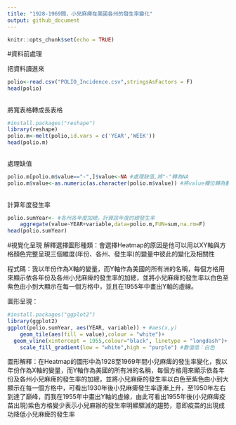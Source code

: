 ```yaml
---
title: "1928-1969間，小兒麻痺在美國各州的發生率變化"
output: github_document
---
```


```r
knitr::opts_chunk$set(echo = TRUE)
```

#資料前處理

把資料讀進來
```r
polio<-read.csv("POLIO_Incidence.csv",stringsAsFactors = F)
head(polio)

```
## 

將寬表格轉成長表格

```r
#install.packages("reshape")
library(reshape)
polio.m<-melt(polio,id.vars = c('YEAR','WEEK'))
head(polio.m)
```
##

處理缺值

```r
polio.m[polio.m$value=="-",]$value<-NA #處理缺值,將"-"轉為NA
polio.m$value<-as.numeric(as.character(polio.m$value)) #將value欄位轉為數字
```
##

計算年度發生率

```r
polio.sumYear<- #各州各年度加總，計算該年度的總發生率
    aggregate(value~YEAR+variable,data=polio.m,FUN=sum,na.rm=F)
head(polio.sumYear)

```

#視覺化呈現
解釋選擇圖形種類：會選擇Heatmap的原因是他可以用以XY軸與方格顏色完整呈現三個維度(年份、各州、發生率)的變量中彼此的變化及相關性

程式碼：我以年份作為X軸的變量，而Y軸作為美國的所有洲的名稱，每個方格用來顯示依各年份及各州小兒麻痺的發生率的加總，並將小兒麻痺的發生率以白色至紫色由小到大顯示在每一個方格中，並且在1955年中畫出Y軸的虛線。

圖形呈現：
```r
#install.packages("ggplot2")
library(ggplot2)
ggplot(polio.sumYear, aes(YEAR, variable)) + #aes(x,y)
    geom_tile(aes(fill = value),colour = "white")+
  geom_vline(xintercept = 1955,colour="black", linetype = "longdash")+ #geom_tile: 區塊著色
    scale_fill_gradient(low = "white",high = "purple") #數值低：白色
```



圖形解釋：在Heatmap的圖形中為1928至1969年間小兒麻痺的發生率變化，我以年份作為X軸的變量，而Y軸作為美國的所有洲的名稱，每個方格用來顯示依各年份及各州小兒麻痺的發生率的加總，並將小兒麻痺的發生率以白色至紫色由小到大顯示在每一個方格中，可看出1930年後小兒麻痺發生率逐漸上升，至1950年左右到達了巔峰，而我在1955年中畫出Y軸的虛線，由此可看出1955年後(小兒麻痺疫苗出現)紫色方格變少表示小兒麻辦的發生率明顯驟減的趨勢，意即疫苗的出現成功降低小兒麻痺的發生率